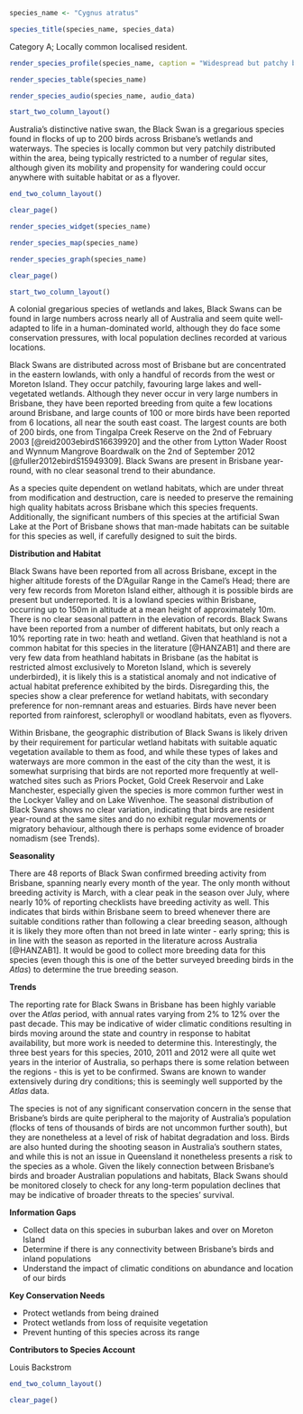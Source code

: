 ```r
species_name <- "Cygnus atratus"
```

```r
species_title(species_name, species_data)
```

Category A; Locally common localised resident.

```r
render_species_profile(species_name, caption = "Widespread but patchy breeding resident of wetlands across much of Brisbane. Occurrence year-to-year fluctuates but not known if regular migratory movements or nomadism occurs. Not of conservation concern, but dependent on wetlands, which are vulnerable to habitat degradation. Photo by Louis Backstrom, Kedron Brook Wetlands, 15 Mar 2018.")
```

```r
render_species_table(species_name)
```

```r
render_species_audio(species_name, audio_data)
```

```r
start_two_column_layout()
```

Australia's distinctive native swan, the Black Swan is a gregarious species found in flocks of up to 200 birds across Brisbane's wetlands and waterways. The species is locally common but very patchily distributed within the area, being typically restricted to a number of regular sites, although given its mobility and propensity for wandering could occur anywhere with suitable habitat or as a flyover.

```r
end_two_column_layout()
```

```r
clear_page()
```

```r
render_species_widget(species_name)
```

```r
render_species_map(species_name)
```

```r
render_species_graph(species_name)
```

```r
clear_page()
```

```r
start_two_column_layout()
```

A colonial gregarious species of wetlands and lakes, Black Swans can be found in large numbers across nearly all of Australia and seem quite well-adapted to life in a human-dominated world, although they do face some conservation pressures, with local population declines recorded at various locations.

Black Swans are distributed across most of Brisbane but are concentrated in the eastern lowlands, with only a handful of records from the west or Moreton Island. They occur patchily, favouring large lakes and well-vegetated wetlands. Although they never occur in very large numbers in Brisbane, they have been reported breeding from quite a few locations around Brisbane, and large counts of 100 or more birds have been reported from 6 locations, all near the south east coast. The largest counts are both of 200 birds, one from Tingalpa Creek Reserve on the 2nd of February 2003 [@reid2003ebirdS16639920] and the other from Lytton Wader Roost and Wynnum Mangrove Boardwalk on the 2nd of September 2012 [@fuller2012ebirdS15949309]. Black Swans are present in Brisbane year-round, with no clear seasonal trend to their abundance.

As a species quite dependent on wetland habitats, which are under threat from modification and destruction, care is needed to preserve the remaining high quality habitats across Brisbane which this species frequents. Additionally, the significant numbers of this species at the artificial Swan Lake at the Port of Brisbane shows that man-made habitats can be suitable for this species as well, if carefully designed to suit the birds.

**Distribution and Habitat**

Black Swans have been reported from all across Brisbane, except in the higher altitude forests of the D'Aguilar Range in the Camel's Head; there are very few records from Moreton Island either, although it is possible birds are present but underreported. It is a lowland species within Brisbane, occurring up to 150m in altitude at a mean height of approximately 10m. There is no clear seasonal pattern in the elevation of records. Black Swans have been reported from a number of different habitats, but only reach a 10% reporting rate in two: heath and wetland. Given that heathland is not a common habitat for this species in the literature [@HANZAB1] and there are very few data from heathland habitats in Brisbane (as the habitat is restricted almost exclusively to Moreton Island, which is severely underbirded), it is likely this is a statistical anomaly and not indicative of actual habitat preference exhibited by the birds. Disregarding this, the species show a clear preference for wetland habitats, with secondary preference for non-remnant areas and estuaries. Birds have never been reported from rainforest, sclerophyll or woodland habitats, even as flyovers.

Within Brisbane, the geographic distribution of Black Swans is likely driven by their requirement for particular wetland habitats with suitable aquatic vegetation available to them as food, and while these types of lakes and waterways are more common in the east of the city than the west, it is somewhat surprising that birds are not reported more frequently at well-watched sites such as Priors Pocket, Gold Creek Reservoir and Lake Manchester, especially given the species is more common further west in the Lockyer Valley and on Lake Wivenhoe. The seasonal distribution of Black Swans shows no clear variation, indicating that birds are resident year-round at the same sites and do no exhibit regular movements or migratory behaviour, although there is perhaps some evidence of broader nomadism (see Trends).

**Seasonality**

There are 48 reports of Black Swan confirmed breeding activity from Brisbane, spanning nearly every month of the year. The only month without breeding activity is March, with a clear peak in the season over July, where nearly 10% of reporting checklists have breeding activity as well. This indicates that birds within Brisbane seem to breed whenever there are suitable conditions rather than following a clear breeding season, although it is likely they more often than not breed in late winter - early spring; this is in line with the season as reported in the literature across Australia [@HANZAB1]. It would be good to collect more breeding data for this species (even though this is one of the better surveyed breeding birds in the _Atlas_) to determine the true breeding season.

**Trends**

The reporting rate for Black Swans in Brisbane has been highly variable over the _Atlas_ period, with annual rates varying from 2% to 12% over the past decade. This may be indicative of wider climatic conditions resulting in birds moving around the state and country in response to habitat availability, but more work is needed to determine this. Interestingly, the three best years for this species, 2010, 2011 and 2012 were all quite wet years in the interior of Australia, so perhaps there is some relation between the regions - this is yet to be confirmed. Swans are known to wander extensively during dry conditions; this is seemingly well supported by the _Atlas_ data.

The species is not of any significant conservation concern in the sense that Brisbane's birds are quite peripheral to the majority of Australia's population (flocks of tens of thousands of birds are not uncommon further south), but they are nonetheless at a level of risk of habitat degradation and loss. Birds are also hunted during the shooting season in Australia's southern states, and while this is not an issue in Queensland it nonetheless presents a risk to the species as a whole. Given the likely connection between Brisbane's birds and broader Australian populations and habitats, Black Swans should be monitored closely to check for any long-term population declines that may be indicative of broader threats to the species' survival.

**Information Gaps**

- Collect data on this species in suburban lakes and over on Moreton Island
- Determine if there is any connectivity between Brisbane's birds and inland populations
- Understand the impact of climatic conditions on abundance and location of our birds

**Key Conservation Needs**

- Protect wetlands from being drained
- Protect wetlands from loss of requisite vegetation
- Prevent hunting of this species across its range

**Contributors to Species Account**

Louis Backstrom

```r
end_two_column_layout()
```

```r
clear_page()
```
